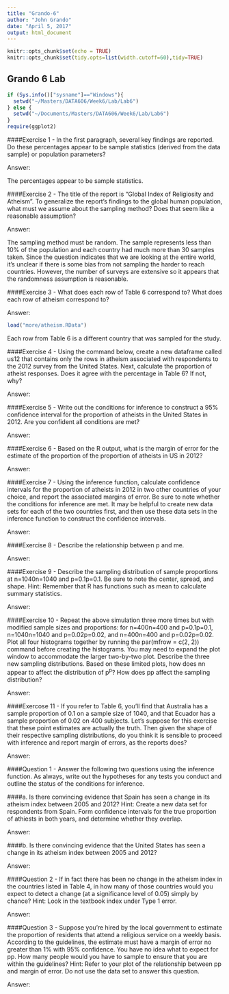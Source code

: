 ```yaml
---
title: "Grando-6"
author: "John Grando"
date: "April 5, 2017"
output: html_document
---
```


```r
knitr::opts_chunk$set(echo = TRUE)
knitr::opts_chunk$set(tidy.opts=list(width.cutoff=60),tidy=TRUE)
```

## Grando 6 Lab

```r
if (Sys.info()["sysname"]=="Windows"){
  setwd("~/Masters/DATA606/Week6/Lab/Lab6")
} else {
  setwd("~/Documents/Masters/DATA606/Week6/Lab/Lab6")
}
require(ggplot2)
```

####Exercise 1 - In the first paragraph, several key findings are reported. Do these percentages appear to be sample statistics (derived from the data sample) or population parameters?

Answer:

The percentages appear to be sample statistics.

####Exercise 2 - The title of the report is “Global Index of Religiosity and Atheism”. To generalize the report’s findings to the global human population, what must we assume about the sampling method? Does that seem like a reasonable assumption?

Answer:

The sampling method must be random.  The sample represents less than 10% of the population and each country had much more than 30 samples taken.  Since the question indicates that we are looking at the entire world, it's unclear if there is some bias from not sampling the harder to reach countries.  However, the number of surveys are extensive so it appears that the randomness assumption is reasonable.

####Exercise 3 - What does each row of Table 6 correspond to? What does each row of atheism correspond to?

Answer:

```r
load("more/atheism.RData")
```


Each row from Table 6 is a different country that was sampled for the study.

####Exercise 4 - Using the command below, create a new dataframe called us12 that contains only the rows in atheism associated with respondents to the 2012 survey from the United States. Next, calculate the proportion of atheist responses. Does it agree with the percentage in Table 6? If not, why?

Answer:



####Exercise 5 - Write out the conditions for inference to construct a 95% confidence interval for the proportion of atheists in the United States in 2012. Are you confident all conditions are met?

Answer:



####Exercise 6 - Based on the R output, what is the margin of error for the estimate of the proportion of the proportion of atheists in US in 2012?

Answer:



####Exercise 7 - Using the inference function, calculate confidence intervals for the proportion of atheists in 2012 in two other countries of your choice, and report the associated margins of error. Be sure to note whether the conditions for inference are met. It may be helpful to create new data sets for each of the two countries first, and then use these data sets in the inference function to construct the confidence intervals.

Answer:



####Exercise 8 - Describe the relationship between p and me.

Answer:



####Exercise 9 - Describe the sampling distribution of sample proportions at n=1040n=1040 and p=0.1p=0.1. Be sure to note the center, spread, and shape.  Hint: Remember that R has functions such as mean to calculate summary statistics.

Answer:



####Exercise 10 - Repeat the above simulation three more times but with modified sample sizes and proportions: for n=400n=400 and p=0.1p=0.1, n=1040n=1040 and p=0.02p=0.02, and n=400n=400 and p=0.02p=0.02. Plot all four histograms together by running the  par(mfrow = c(2, 2)) command before creating the histograms. You may need to expand the plot window to accommodate the larger two-by-two plot. Describe the three new sampling distributions. Based on these limited plots, how does nn appear to affect the distribution of p^p^? How does pp affect the sampling distribution?

Answer:



####Exercose 11 - If you refer to Table 6, you’ll find that Australia has a sample proportion of 0.1 on a sample size of 1040, and that Ecuador has a sample proportion of 0.02 on 400 subjects. Let’s suppose for this exercise that these point estimates are actually the truth. Then given the shape of their respective sampling distributions, do you think it is sensible to proceed with inference and report margin of errors, as the reports does?

Answer:



####Question 1 - Answer the following two questions using the inference function. As always, write out the hypotheses for any tests you conduct and outline the status of the conditions for inference.

####a. Is there convincing evidence that Spain has seen a change in its atheism index between 2005 and 2012? Hint: Create a new data set for respondents from Spain. Form confidence intervals for the true proportion of athiests in both years, and determine whether they overlap.

Answer:



####b. Is there convincing evidence that the United States has seen a change in its atheism index between 2005 and 2012?

Answer:



####Question 2 - If in fact there has been no change in the atheism index in the countries listed in Table 4, in how many of those countries would you expect to detect a change (at a significance level of 0.05) simply by chance? Hint: Look in the textbook index under Type 1 error.

Answer:



####Question 3 - Suppose you’re hired by the local government to estimate the proportion of residents that attend a religious service on a weekly basis. According to the guidelines, the estimate must have a margin of error no greater than 1% with 95% confidence. You have no idea what to expect for pp. How many people would you have to sample to ensure that you are within the guidelines? Hint: Refer to your plot of the relationship between pp and margin of error. Do not use the data set to answer this question.

Answer:

